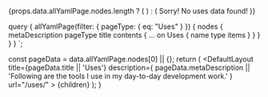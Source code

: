 

<span>
  {props.data.allYamlPage.nodes.length ? (
    <UsesList contents={props.data.allYamlPage.nodes[0].contents} />
  ) : (
    <Text variant="h4">Sorry! No uses data found!</Text>
  )}
</span>

  query {
    allYamlPage(filter: { pageType: { eq: "Uses" } }) {
      nodes {
        metaDescription
        pageType
        title
        contents {
          ... on Uses {
            name
            type
            items
          }
        }
      }
    }
  }
`;

  const pageData = data.allYamlPage.nodes[0] || {};
  return (
    <DefaultLayout
      title={pageData.title || 'Uses'}
      description={
        pageData.metaDescription ||
        'Following are the tools I use in my day-to-day development work.'
      }
      url="/uses/"
    >
      {children}
    </DefaultLayout>
  );
}
